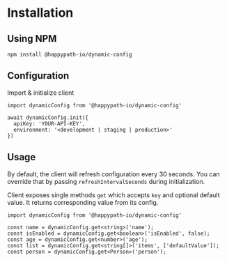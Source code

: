# Installation

## Using NPM

`npm install @happypath-io/dynamic-config`

## Configuration

Import & initialize client

```
import dynamicConfig from '@happypath-io/dynamic-config'

await dynamicConfig.init({
  apiKey: 'YOUR-API-KEY',
  environment: '<development | staging | production>'
})
```

## Usage

By default, the client will refresh configuration every 30 seconds. You can override that by passing `refreshIntervalSeconds` during initialization.

Client exposes single methods `get` which accepts `key` and optional default value. It returns corresponding value from its config.

```
import dynamicConfig from '@happypath-io/dynamic-config'

const name = dynamicConfig.get<string>('name');
const isEnabled = dynamicConfig.get<boolean>('isEnabled', false);
const age = dynamicConfig.get<number>('age');
const list = dynamicConfig.get<string[]>('items', ['defaultValue']);
const person = dynamicConfig.get<Person>('person');
```
